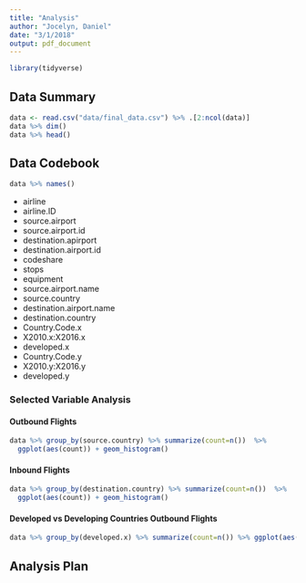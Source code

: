 ```yaml
---
title: "Analysis"
author: "Jocelyn, Daniel"
date: "3/1/2018"
output: pdf_document
---
```


```r
library(tidyverse)
```

## Data Summary

```r
data <- read.csv("data/final_data.csv") %>% .[2:ncol(data)]
data %>% dim()
data %>% head()
```

## Data Codebook

```r
data %>% names()
```

- airline
- airline.ID
- source.airport
- source.airport.id 
- destination.apirport
- destination.airport.id
- codeshare 
- stops 
- equipment
- source.airport.name
- source.country     
- destination.airport.name
- destination.country
- Country.Code.x          
- X2010.x:X2016.x
- developed.x
- Country.Code.y          
- X2010.y:X2016.y
- developed.y

### Selected Variable Analysis

#### Outbound Flights

```r
data %>% group_by(source.country) %>% summarize(count=n())  %>% 
  ggplot(aes(count)) + geom_histogram()
```

#### Inbound Flights
```r
data %>% group_by(destination.country) %>% summarize(count=n())  %>% 
  ggplot(aes(count)) + geom_histogram()
```

#### Developed vs Developing Countries Outbound Flights

```r
data %>% group_by(developed.x) %>% summarize(count=n()) %>% ggplot(aes(as.factor(developed.x),count)) + geom_bar(stat='identity')
```

## Analysis Plan